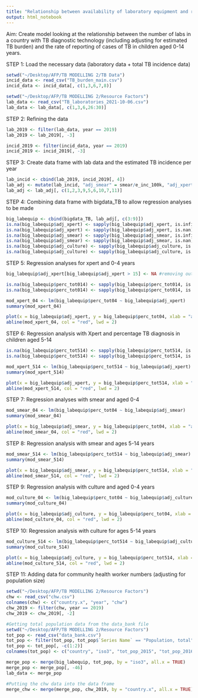 ```yaml
---
title: "Relationship between availability of laboratory equipment and reporting rates of TB in children aged 0-14 years"
output: html_notebook
---
```


Aim: Create model looking at the relationship between the number of labs in a country with TB diagnostic technology (including adjusting for estimated TB burden) and the rate of reporting of cases of TB in children aged 0-14 years.

STEP 1: Load the necessary data (laboratory data + total TB incidence data)

```r
setwd("~/Desktop/AFP/TB MODELLING 2/TB Data")
incid_data <- read_csv("TB_burden_main.csv")
incid_data <- incid_data[, c(1,3,6,7,8)]

setwd("~/Desktop/AFP/TB MODELLING 2/Resource Factors")
lab_data <- read_csv("TB_laboratories_2021-10-06.csv")
lab_data <- lab_data[, c(1,3,6,26:30)]
```

STEP 2: Refining the data 

```r
lab_2019 <- filter(lab_data, year == 2019)
lab_2019 <- lab_2019[, -3]

incid_2019 <- filter(incid_data, year == 2019)
incid_2019 <- incid_2019[, -3]
```

STEP 3: Create data frame with lab data and the estimated TB incidence per year 

```r
lab_incid <- cbind(lab_2019, incid_2019[, 4])
lab_adj <- mutate(lab_incid, "adj_smear" = smear/e_inc_100k, "adj_xpert" = xpert/e_inc_100k, "adj_culture" = culture/e_inc_100k)
lab_adj <- lab_adj[, c(1,2,3,9,5,6,10,7,11)]
```

STEP 4: Combining data frame with bigdata_TB to allow regression analyses to be made

```r
big_labequip <- cbind(bigdata_TB, lab_adj[, c(3:9)])
is.na(big_labequip$adj_xpert) <- sapply(big_labequip$adj_xpert, is.infinite)
is.na(big_labequip$adj_xpert) <- sapply(big_labequip$adj_xpert, is.nan)
is.na(big_labequip$adj_smear) <- sapply(big_labequip$adj_smear, is.infinite)
is.na(big_labequip$adj_smear) <- sapply(big_labequip$adj_smear, is.nan)
is.na(big_labequip$adj_culture) <- sapply(big_labequip$adj_culture, is.infinite)
is.na(big_labequip$adj_culture) <- sapply(big_labequip$adj_culture, is.nan)

```


STEP 5: Regression analyses for xpert and 0-4 years 

```r
big_labequip$adj_xpert[big_labequip$adj_xpert > 15] <- NA #removing outliers

is.na(big_labequip$perc_tot014) <- sapply(big_labequip$perc_tot014, is.infinite)
is.na(big_labequip$perc_tot014) <- sapply(big_labequip$perc_tot014, is.nan)

mod_xpert_04 <- lm(big_labequip$perc_tot04 ~ big_labequip$adj_xpert)
summary(mod_xpert_04)

plot(x = big_labequip$adj_xpert, y = big_labequip$perc_tot04, xlab = "adj_xpert", ylab = "perc_tot04")
abline(mod_xpert_04, col = "red", lwd = 2)

```

STEP 6: Regression analysis with Xpert and percentage TB diagnosis in children aged 5-14

```r
is.na(big_labequip$perc_tot514) <- sapply(big_labequip$perc_tot514, is.infinite)
is.na(big_labequip$perc_tot514) <- sapply(big_labequip$perc_tot514, is.nan)

mod_xpert_514 <- lm(big_labequip$perc_tot514 ~ big_labequip$adj_xpert)
summary(mod_xpert_514)

plot(x = big_labequip$adj_xpert, y = big_labequip$perc_tot514, xlab = "adj_xpert", ylab = "perc_tot514")
abline(mod_xpert_514, col = "red", lwd = 2)
```

STEP 7: Regression analyses with smear and aged 0-4

```r
mod_smear_04 <- lm(big_labequip$perc_tot04 ~ big_labequip$adj_smear)
summary(mod_smear_04)

plot(x = big_labequip$adj_smear, y = big_labequip$perc_tot04, xlab = "adj_smear", ylab = "perc_tot04")
abline(mod_smear_04, col = "red", lwd = 2)

```
STEP 8: Regression analysis with smear and ages 5-14 years 

```r
mod_smear_514 <- lm(big_labequip$perc_tot514 ~ big_labequip$adj_smear)
summary(mod_smear_514)

plot(x = big_labequip$adj_smear, y = big_labequip$perc_tot514, xlab = "adj_smear", ylab = "perc_tot514")
abline(mod_smear_514, col = "red", lwd = 2)
```
STEP 9: Regression analysis with culture and aged 0-4 years

```r
mod_culture_04 <- lm(big_labequip$perc_tot04 ~ big_labequip$adj_culture)
summary(mod_culture_04)

plot(x = big_labequip$adj_culture, y = big_labequip$perc_tot04, xlab = "adj_culture", ylab = "perc_tot04")
abline(mod_culture_04, col = "red", lwd = 2)

```
STEP 10: Regression analysis with culture for ages 5-14 years

```r
mod_culture_514 <- lm(big_labequip$perc_tot514 ~ big_labequip$adj_culture)
summary(mod_culture_514)

plot(x = big_labequip$adj_culture, y = big_labequip$perc_tot514, xlab = "adj_culture", ylab = "perc_tot514")
abline(mod_culture_514, col = "red", lwd = 2)
```
STEP 11: Adding data for community health worker numbers (adjusting for population size)

```r
setwd("~/Desktop/AFP/TB MODELLING 2/Resource Factors")
chw <- read_csv("chw.csv")
colnames(chw) <- c("country.x", "year", "chw")
chw_2019 <- filter(chw, year == 2019)
chw_2019 <- chw_2019[, -2]

#Getting total population data from the data_bank file
setwd("~/Desktop/AFP/TB MODELLING 2/Resource Factors")
tot_pop <- read_csv("data_bank.csv")
tot_pop <- filter(tot_pop, tot_pop$`Series Name` == "Population, total")
tot_pop <- tot_pop[, -c(1:2)]
colnames(tot_pop) <- c("country", "iso3", "tot_pop_2015", "tot_pop_2016", "tot_pop_2017", "tot_pop_2018", "tot_pop_2019", "tot_pop_2020")

merge_pop <- merge(big_labequip, tot_pop, by = "iso3", all.x = TRUE)
merge_pop <- merge_pop[, -46]
lab_data <- merge_pop

#Putting the chw data into the data frame 
merge_chw <- merge(merge_pop, chw_2019, by = "country.x", all.x = TRUE)
```



